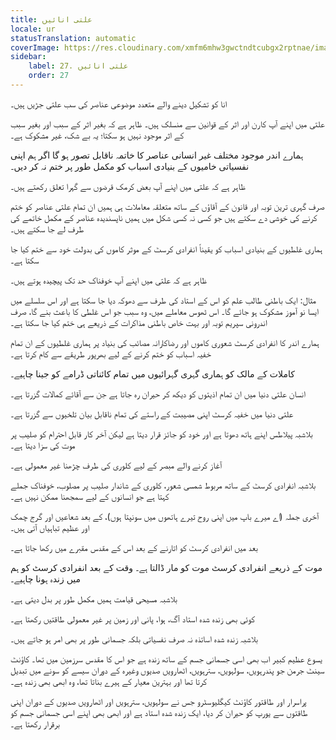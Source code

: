 ```yaml
---
title: علتی انائیں
locale: ur
statusTranslation: automatic
coverImage: https://res.cloudinary.com/xmfm6mhw3gwctndtcubgx2rptnae/image/upload/v1741354419/small_cover_la_gran_rebelion_28716e29d2.webp
sidebar:
    label: 27. علتی انائیں
    order: 27
---
```

انا کو تشکیل دینے والے متعدد موضوعی عناصر کی سب علتی جڑیں ہیں۔

علتی میں اپنے آپ کارن اور اثر کے قوانین سے منسلک ہیں۔ ظاہر ہے کہ بغیر اثر کے سبب اور بغیر سبب کے اثر موجود نہیں ہو سکتا؛ یہ بے شک، غیر مشکوک ہے۔

ہمارے اندر موجود مختلف غیر انسانی عناصر کا خاتمہ ناقابل تصور ہو گا اگر ہم اپنی نفسیاتی خامیوں کے بنیادی اسباب کو مکمل طور پر ختم نہ کر دیں۔

ظاہر ہے کہ علتی میں اپنے آپ بعض کرمک قرضوں سے گہرا تعلق رکھتے ہیں۔

صرف گہری ترین توبہ اور قانون کے آقاؤں کے ساتھ متعلقہ معاملات ہی ہمیں ان تمام علتی عناصر کو ختم کرنے کی خوشی دے سکتے ہیں جو کسی نہ کسی شکل میں ہمیں ناپسندیدہ عناصر کے مکمل خاتمے کی طرف لے جا سکتے ہیں۔

ہماری غلطیوں کے بنیادی اسباب کو یقیناً انفرادی کرسٹ کے موثر کاموں کی بدولت خود سے ختم کیا جا سکتا ہے۔

ظاہر ہے کہ علتی میں اپنے آپ خوفناک حد تک پیچیدہ ہوتے ہیں۔

مثال: ایک باطنی طالب علم کو اس کے استاد کی طرف سے دھوکہ دیا جا سکتا ہے اور اس سلسلے میں ایسا نو آموز مشکوک ہو جائے گا۔ اس ٹھوس معاملے میں، وہ سبب جو اس غلطی کا باعث بنے گا، صرف اندرونی سپریم توبہ اور بہت خاص باطنی مذاکرات کے ذریعے ہی ختم کیا جا سکتا ہے۔

ہمارے اندر کا انفرادی کرسٹ شعوری کاموں اور رضاکارانہ مصائب کی بنیاد پر ہماری غلطیوں کے ان تمام خفیہ اسباب کو ختم کرنے کے لیے بھرپور طریقے سے کام کرتا ہے۔

کاملات کے مالک کو ہماری گہری گہرائیوں میں تمام کائناتی ڈرامے کو جینا چاہیے۔

انسان علتی دنیا میں ان تمام اذیتوں کو دیکھ کر حیران رہ جاتا ہے جن سے آقائے کمالات گزرتا ہے۔

علتی دنیا میں خفیہ کرسٹ اپنی مصیبت کے راستے کی تمام ناقابل بیان تلخیوں سے گزرتا ہے۔

بلاشبہ پیلاطس اپنے ہاتھ دھوتا ہے اور خود کو جائز قرار دیتا ہے لیکن آخر کار قابل احترام کو صلیب پر موت کی سزا دیتا ہے۔

آغاز کرنے والے مبصر کے لیے کلوری کی طرف چڑھنا غیر معمولی ہے۔

بلاشبہ انفرادی کرسٹ کے ساتھ مربوط شمسی شعور، کلوری کے شاندار صلیب پر مصلوب، خوفناک جملے کہتا ہے جو انسانوں کے لیے سمجھنا ممکن نہیں ہے۔

آخری جملہ (اے میرے باپ میں اپنی روح تیرے ہاتھوں میں سونپتا ہوں)، کے بعد شعاعیں اور گرج چمک اور عظیم تباہیاں آتی ہیں۔

بعد میں انفرادی کرسٹ کو اتارنے کے بعد اس کے مقدس مقبرے میں رکھا جاتا ہے۔

موت کے ذریعے انفرادی کرسٹ موت کو مار ڈالتا ہے۔ وقت کے بعد انفرادی کرسٹ کو ہم میں زندہ ہونا چاہیے۔

بلاشبہ مسیحی قیامت ہمیں مکمل طور پر بدل دیتی ہے۔

کوئی بھی زندہ شدہ استاد آگ، ہوا، پانی اور زمین پر غیر معمولی طاقتیں رکھتا ہے۔

بلاشبہ زندہ شدہ اساتذہ نہ صرف نفسیاتی بلکہ جسمانی طور پر بھی امر ہو جاتے ہیں۔

یسوع عظیم کبیر اب بھی اسی جسمانی جسم کے ساتھ زندہ ہے جو اس کا مقدس سرزمین میں تھا۔ کاؤنٹ سینٹ جرمن جو پندرہویں، سولہویں، سترہویں، اٹھارویں صدیوں وغیرہ کے دوران سیسے کو سونے میں تبدیل کرتا تھا اور بہترین معیار کے ہیرے بناتا تھا، وہ ابھی بھی زندہ ہے۔

پراسرار اور طاقتور کاؤنٹ کیگلیوسٹرو جس نے سولہویں، سترہویں اور اٹھارویں صدیوں کے دوران اپنی طاقتوں سے یورپ کو حیران کر دیا، ایک زندہ شدہ استاد ہے اور ابھی بھی اپنے اسی جسمانی جسم کو برقرار رکھتا ہے۔

